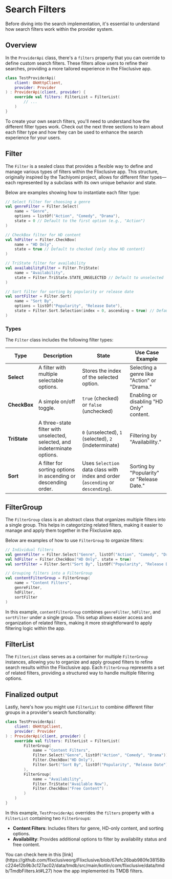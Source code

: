 # Search Filters

Before diving into the search implementation, it's essential to understand how search filters work within the provider system.

## Overview

In the `ProviderApi` class, there's a `filters` property that you can override to define custom search filters. These filters allow users to refine their searches, providing a more tailored experience in the Flixclusive app.

```kotlin
class TestProviderApi(
    client: OkHttpClient,
    provider: Provider
) : ProviderApi(client, provider) {
    override val filters: FilterList = FilterList(
        // ...
    )
}
```

To create your own search filters, you'll need to understand how the different filter types work. Check out the next three sections to learn about each filter type and how they can be used to enhance the search experience for your users.

## Filter

The `Filter` is a sealed class that provides a flexible way to define and manage various types of filters within the Flixclusive app. This structure, originally inspired by the Tachiyomi project, allows for different filter types—each represented by a subclass with its own unique behavior and state.

Below are examples showing how to instantiate each filter type:

```kotlin
// Select filter for choosing a genre
val genreFilter = Filter.Select(
    name = "Genre",
    options = listOf("Action", "Comedy", "Drama"),
    state = 0 // Default to the first option (e.g., "Action")
)

// CheckBox filter for HD content
val hdFilter = Filter.CheckBox(
    name = "HD Only",
    state = true // Default to checked (only show HD content)
)

// TriState filter for availability
val availabilityFilter = Filter.TriState(
    name = "Availability",
    state = Filter.TriState.STATE_UNSELECTED // Default to unselected
)

// Sort filter for sorting by popularity or release date
val sortFilter = Filter.Sort(
    name = "Sort By",
    options = listOf("Popularity", "Release Date"),
    state = Filter.Sort.Selection(index = 0, ascending = true) // Default to ascending by popularity
)
```

### Types

The `Filter` class includes the following filter types:

| Type              | Description                                                                                   | State                                | Use Case Example                              |
|--------------------|-----------------------------------------------------------------------------------------------|--------------------------------------|-----------------------------------------------|
| **Select**         | A filter with multiple selectable options.                                                    | Stores the index of the selected option. | Selecting a genre like "Action" or "Drama."   |
| **CheckBox**       | A simple on/off toggle.                                                                       | `true` (checked) or `false` (unchecked) | Enabling or disabling "HD Only" content.      |
| **TriState**       | A three-state filter with unselected, selected, and indeterminate options.                    | `0` (unselected), `1` (selected), `2` (indeterminate) | Filtering by "Availability."                |
| **Sort**           | A filter for sorting options in ascending or descending order.                                | Uses `Selection` data class with index and order (`ascending` or `descending`). | Sorting by "Popularity" or "Release Date."    |


## FilterGroup

The `FilterGroup` class is an abstract class that organizes multiple filters into a single group. This helps in categorizing related filters, making it easier to manage and apply them together in the Flixclusive app.

Below are examples of how to use `FilterGroup` to organize filters:

```kotlin
// Individual filters
val genreFilter = Filter.Select("Genre", listOf("Action", "Comedy", "Drama"))
val hdFilter = Filter.CheckBox("HD Only", state = true)
val sortFilter = Filter.Sort("Sort By", listOf("Popularity", "Release Date"))

// Grouping filters into a FilterGroup
val contentFilterGroup = FilterGroup(
    name = "Content Filters",
    genreFilter,
    hdFilter,
    sortFilter
)
```

In this example, `contentFilterGroup` combines `genreFilter`, `hdFilter`, and `sortFilter` under a single group. This setup allows easier access and organization of related filters, making it more straightforward to apply filtering logic within the app.

## FilterList

The `FilterList` class serves as a container for multiple `FilterGroup` instances, allowing you to organize and apply grouped filters to refine search results within the Flixclusive app. Each `FilterGroup` represents a set of related filters, providing a structured way to handle multiple filtering options.

## Finalized output

Lastly, here's how you might use `FilterList` to combine different filter groups in a provider's search functionality:

```kotlin
class TestProviderApi(
    client: OkHttpClient,
    provider: Provider
) : ProviderApi(client, provider) {
    override val filters: FilterList = FilterList(
        FilterGroup(
            name = "Content Filters",
            Filter.Select("Genre", listOf("Action", "Comedy", "Drama")),
            Filter.CheckBox("HD Only"),
            Filter.Sort("Sort By", listOf("Popularity", "Release Date"))
        ),
        FilterGroup(
            name = "Availability",
            Filter.TriState("Available Now"),
            Filter.CheckBox("Free Content")
        )
    )
}
```

In this example, `TestProviderApi` overrides the `filters` property with a `FilterList` containing two `FilterGroup`s:
- **Content Filters**: Includes filters for genre, HD-only content, and sorting options.
- **Availability**: Provides additional options to filter by availability status and free content.

<Note>
    You can check here in this [link](https://github.com/flixclusiveorg/Flixclusive/blob/67efc26bab980fe38158bc224e12b9b3c127ac02/data/tmdb/src/main/kotlin/com/flixclusive/data/tmdb/TmdbFilters.kt#L27) how the app implemented its TMDB filters.
</Note>